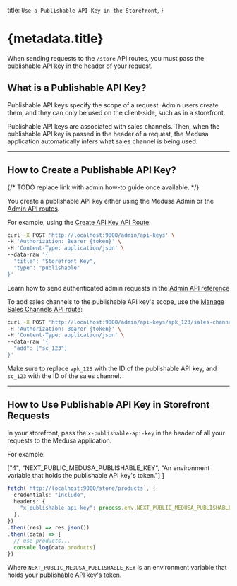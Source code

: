   title: `Use a Publishable API Key in the Storefront`,
}

# {metadata.title}

When sending requests to the `/store` API routes, you must pass the publishable API key in the header of your request.

## What is a Publishable API Key?

Publishable API keys specify the scope of a request. Admin users create them, and they can only be used on the client-side, such as in a storefront.

Publishable API keys are associated with sales channels. Then, when the publishable API key is passed in the header of a request, the Medusa application automatically infers what sales channel is being used.

---

## How to Create a Publishable API Key?

{/* TODO replace link with admin how-to guide once available. */}

You create a publishable API key either using the Medusa Admin or the [Admin API routes](!api!/admin#api-keys_postapikeys).

For example, using the [Create API Key API Route](!api!/admin#api-keys_postapikeys):

```bash
curl -X POST 'http://localhost:9000/admin/api-keys' \
-H 'Authorization: Bearer {token}' \
-H 'Content-Type: application/json' \
--data-raw '{
  "title": "Storefront Key",
  "type": "publishable"
}'
```

<Note title="Tip">

Learn how to send authenticated admin requests in the [Admin API reference](!api!/admin#authentication)

</Note>

To add sales channels to the publishable API key's scope, use the [Manage Sales Channels API route](!api!/admin#api-keys_postapikeysidsaleschannels):

```bash
curl -X POST 'http://localhost:9000/admin/api-keys/apk_123/sales-channels' \
-H 'Authorization: Bearer {token}' \
-H 'Content-Type: application/json' \
--data-raw '{
  "add": ["sc_123"]
}'
```

Make sure to replace `apk_123` with the ID of the publishable API key, and `sc_123` with the ID of the sales channel.

---

## How to Use Publishable API Key in Storefront Requests

In your storefront, pass the `x-publishable-api-key` in the header of all your requests to the Medusa application.

For example:

  ["4", "NEXT_PUBLIC_MEDUSA_PUBLISHABLE_KEY", "An environment variable that holds the publishable API key's token."]
]

```ts
fetch(`http://localhost:9000/store/products`, {
  credentials: "include",
  headers: {
    "x-publishable-api-key": process.env.NEXT_PUBLIC_MEDUSA_PUBLISHABLE_KEY,
  },
})
.then((res) => res.json())
.then((data) => {
  // use products...
  console.log(data.products)
})
```

Where `NEXT_PUBLIC_MEDUSA_PUBLISHABLE_KEY` is an environment variable that holds your publishable API key's token.
